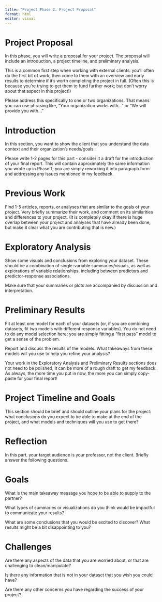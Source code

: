 ```yaml
---
title: "Project Phase 2: Project Proposal"
format: html
editor: visual
---
```


# Project Proposal

In this phase, you will write a proposal for your project. The proposal will include an introduction, a project timeline, and preliminary analysis.

This is a common first step when working with external clients: you’ll often do the first bit of work, then come to them with an overview and early results to determine if it’s worth completing the project in full. (Often this is because you’re trying to get them to fund further work; but don’t worry about that aspect in this project!)

Please address this specifically to one or two organizations. That means you can use phrasing like, “Your organization works with…” or “We will provide you with…”

# Introduction

In this section, you want to show the client that you understand the data context and their organization’s needs/goals.

Please write 1-2 pages for this part - consider it a draft for the introduction of your final report. This will contain approximately the same information you wrote up in Phase 1; you are simply reworking it into paragraph form and addressing any issues mentioned in my feedback.

# Previous Work

Find 1-5 articles, reports, or analyses that are similar to the goals of your project. Very briefly summarize their work, and comment on its similarities and differences to your project.
(It is completely okay if there is huge overlap between your project and analyses that have already been done, but make it clear what you are contributing that is new.)

# Exploratory Analysis

Show some visuals and conclusions from exploring your dataset. These should be a combination of single-variable summaries/visuals, as well as explorations of variable relationships, including between predictors and predictor-response associations.

Make sure that your summaries or plots are accompanied by discussion and interpretation.

# Preliminary Results

Fit at least one model for each of your datasets (or, if you are combining datasets, fit two models with different response variables). You do not need to do any model selection here; you are simply fitting a “first pass” model to get a sense of the problem.

Report and discuss the results of the models. What takeaways from these models will you use to help you refine your analysis?

Your work in the Exploratory Analysis and Preliminary Results sections does not need to be polished; it can be more of a rough draft to get my feedback. As always, the more time you put in now, the more you can simply copy-paste for your final report!

# Project Timeline and Goals

This section should be brief and should outline your plans for the project: what conclusions do you expect to be able to make at the end of the project, and what models and techniques will you use to get there?

# Reflection

In this part, your target audience is your professor, not the client. Briefly answer the following questions.

# Goals

What is the main takeaway message you hope to be able to supply to the partner?

What types of summaries or visualizations do you think would be impactful to communicate your results?

What are some conclusions that you would be excited to discover? What results might be a bit disappointing to you?

# Challenges

Are there any aspects of the data that you are worried about, or that are challenging to clean/manipulate?

Is there any information that is not in your dataset that you wish you could have?

Are there any other concerns you have regarding the success of your project?

